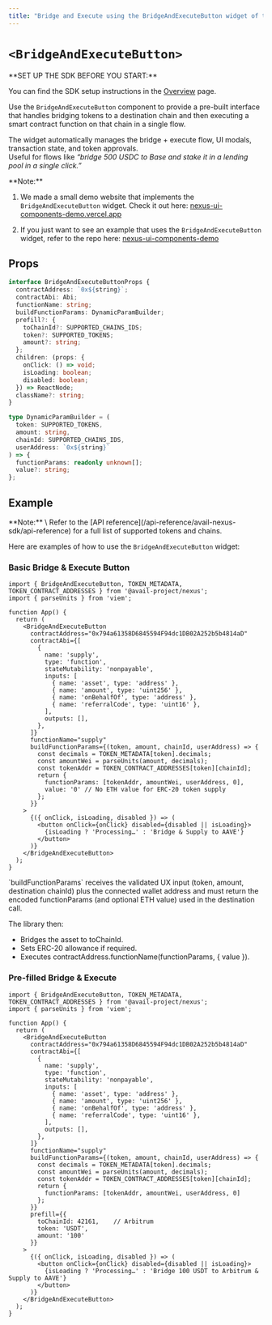 ```yaml
---
title: "Bridge and Execute using the BridgeAndExecuteButton widget of the Nexus SDK"
---
```



# `<BridgeAndExecuteButton>`

<Callout type="info">
**SET UP THE SDK BEFORE YOU START:**

You can find the SDK setup instructions in the [Overview](/api-reference/avail-nexus-sdk/overview) page.
</Callout>

Use the `BridgeAndExecuteButton` component to provide a pre-built interface that handles bridging tokens to a destination chain and then executing a smart contract function on that chain in a single flow.

The widget automatically manages the bridge + execute flow, UI modals, transaction state, and token approvals. \
Useful for flows like *“bridge 500 USDC to Base and stake it in a lending pool in a single click.”*

<Callout type="info">
**Note:**<br/>

1. We made a small demo website that implements the `BridgeAndExecuteButton` widget.
Check it out here: [nexus-ui-components-demo.vercel.app](https://nexus-ui-components-demo.vercel.app/)

2. If you just want to see an example that uses the `BridgeAndExecuteButton` widget,
refer to the repo here: [nexus-ui-components-demo](https://github.com/availproject/nexus-ui-components-demo/blob/main/src/components/nexus.tsx#L52)
</Callout>

## Props

```typescript showLineNumbers filename="Typescript"
interface BridgeAndExecuteButtonProps {
  contractAddress: `0x${string}`;
  contractAbi: Abi;
  functionName: string;
  buildFunctionParams: DynamicParamBuilder;
  prefill?: {
    toChainId?: SUPPORTED_CHAINS_IDS;
    token?: SUPPORTED_TOKENS;
    amount?: string;
  };
  children: (props: { 
    onClick: () => void; 
    isLoading: boolean; 
    disabled: boolean;
  }) => ReactNode;
  className?: string;
}

type DynamicParamBuilder = (
  token: SUPPORTED_TOKENS,
  amount: string,
  chainId: SUPPORTED_CHAINS_IDS,
  userAddress: `0x${string}`
) => {
  functionParams: readonly unknown[];
  value?: string;
};
```

## Example

<Callout type="info">
**Note:** \
Refer to the [API reference](/api-reference/avail-nexus-sdk/api-reference) for a full list of supported tokens and chains.
</Callout>

Here are examples of how to use the `BridgeAndExecuteButton` widget:

### Basic Bridge & Execute Button

```tsx showLineNumbers filename="App.tsx"
import { BridgeAndExecuteButton, TOKEN_METADATA, TOKEN_CONTRACT_ADDRESSES } from '@avail-project/nexus';
import { parseUnits } from 'viem';

function App() {
  return (
    <BridgeAndExecuteButton
      contractAddress="0x794a61358D6845594F94dc1DB02A252b5b4814aD"
      contractAbi={[
        {
          name: 'supply',
          type: 'function',
          stateMutability: 'nonpayable',
          inputs: [
            { name: 'asset', type: 'address' },
            { name: 'amount', type: 'uint256' },
            { name: 'onBehalfOf', type: 'address' },
            { name: 'referralCode', type: 'uint16' },
          ],
          outputs: [],
        },
      ]}
      functionName="supply"
      buildFunctionParams={(token, amount, chainId, userAddress) => {
        const decimals = TOKEN_METADATA[token].decimals;
        const amountWei = parseUnits(amount, decimals);
        const tokenAddr = TOKEN_CONTRACT_ADDRESSES[token][chainId];
        return { 
          functionParams: [tokenAddr, amountWei, userAddress, 0],
          value: '0' // No ETH value for ERC-20 token supply
        };
      }}
    >
      {({ onClick, isLoading, disabled }) => (
        <button onClick={onClick} disabled={disabled || isLoading}>
          {isLoading ? 'Processing…' : 'Bridge & Supply to AAVE'}
        </button>
      )}
    </BridgeAndExecuteButton>
  );
}
```
<Callout>
`buildFunctionParams` receives the validated UX input (token, amount, destination chainId) plus the connected wallet address and must return the encoded functionParams 
(and optional ETH value) used in the destination call.

The library then:

- Bridges the asset to toChainId.
- Sets ERC-20 allowance if required.
- Executes contractAddress.functionName(functionParams, { value }).
</Callout>

### Pre-filled Bridge & Execute

```tsx showLineNumbers filename="App.tsx"
import { BridgeAndExecuteButton, TOKEN_METADATA, TOKEN_CONTRACT_ADDRESSES } from '@avail-project/nexus';
import { parseUnits } from 'viem';

function App() {
  return (
    <BridgeAndExecuteButton
      contractAddress="0x794a61358D6845594F94dc1DB02A252b5b4814aD"
      contractAbi={[
        {
          name: 'supply',
          type: 'function',
          stateMutability: 'nonpayable',
          inputs: [
            { name: 'asset', type: 'address' },
            { name: 'amount', type: 'uint256' },
            { name: 'onBehalfOf', type: 'address' },
            { name: 'referralCode', type: 'uint16' },
          ],
          outputs: [],
        },
      ]}
      functionName="supply"
      buildFunctionParams={(token, amount, chainId, userAddress) => {
        const decimals = TOKEN_METADATA[token].decimals;
        const amountWei = parseUnits(amount, decimals);
        const tokenAddr = TOKEN_CONTRACT_ADDRESSES[token][chainId];
        return { 
          functionParams: [tokenAddr, amountWei, userAddress, 0]
        };
      }}
      prefill={{
        toChainId: 42161,    // Arbitrum
        token: 'USDT',
        amount: '100'
      }}
    >
      {({ onClick, isLoading, disabled }) => (
        <button onClick={onClick} disabled={disabled || isLoading}>
          {isLoading ? 'Processing…' : 'Bridge 100 USDT to Arbitrum & Supply to AAVE'}
        </button>
      )}
    </BridgeAndExecuteButton>
  );
}
```